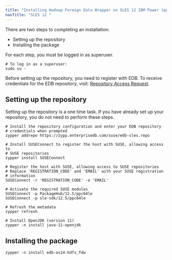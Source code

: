 ```yaml
---
title: "Installing Hadoop Foreign Data Wrapper on SLES 12 IBM Power (ppc64le)"
navTitle: "SLES 12 "
---
```


There are two steps to completing an installation:

- Setting up the repository
- Installing the package

For each step, you must be logged in as superuser.

```shell
# To log in as a superuser:
sudo su -
```

Before setting up the repository, you need to register with EDB. To receive credentials for the EDB repository, visit: [Repository Access Request](https://www.enterprisedb.com/repository-access-request).

## Setting up the repository

Setting up the repository is a one time task. If you have already set up your repository, you do not need to perform these steps.

```shell
# Install the repository configuration and enter your EDB repository 
# credentials when prompted
zypper addrepo https://zypp.enterprisedb.com/suse/edb-sles.repo

# Install SUSEConnect to register the host with SUSE, allowing access to 
# SUSE repositories
zypper install SUSEConnect

# Register the host with SUSE, allowing access to SUSE repositories
# Replace 'REGISTRATION_CODE' and 'EMAIL' with your SUSE registration 
# information
SUSEConnect -r 'REGISTRATION_CODE' -e 'EMAIL'

# Activate the required SUSE modules
SUSEConnect -p PackageHub/12.5/ppc64le
SUSEConnect -p sle-sdk/12.5/ppc64le

# Refresh the metadata
zypper refresh

# Install OpenJDK (version 11) 
zypper -n install java-11-openjdk
```

## Installing the package

```shell
zypper -n install edb-as14-hdfs_fdw
```